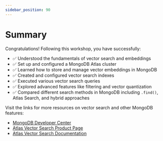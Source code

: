 ```yaml
---
sidebar_position: 90
---
```


# Summary

Congratulations! Following this workshop, you have successfully:

- ✅ Understood the fundamentals of vector search and embeddings
- ✅ Set up and configured a MongoDB Atlas cluster
- ✅ Learned how to store and manage vector embeddings in MongoDB
- ✅ Created and configured vector search indexes
- ✅ Executed various vector search queries
- ✅ Explored advanced features like filtering and vector quantization
- ✅ Compared different search methods in MongoDB including `.find()`, Atlas Search, and hybrid approaches

Visit the links for more resources on vector search and other MongoDB features:
- [MongoDB Developer Center](https://www.mongodb.com/developer?utm_campaign=devrel&utm_source=workshop&utm_medium=cta&utm_content=vector_search_lab&utm_term=apoorva.joshi) 
- [Atlas Vector Search Product Page](https://www.mongodb.com/products/platform/atlas-vector-search?utm_campaign=devrel&utm_source=workshop&utm_medium=cta&utm_content=vector_search_lab&utm_term=apoorva.joshi)
- [Atlas Vector Search Documentation](https://www.mongodb.com/docs/atlas/atlas-vector-search?utm_campaign=devrel&utm_source=workshop&utm_medium=cta&utm_content=vector_search_lab&utm_term=apoorva.joshi)